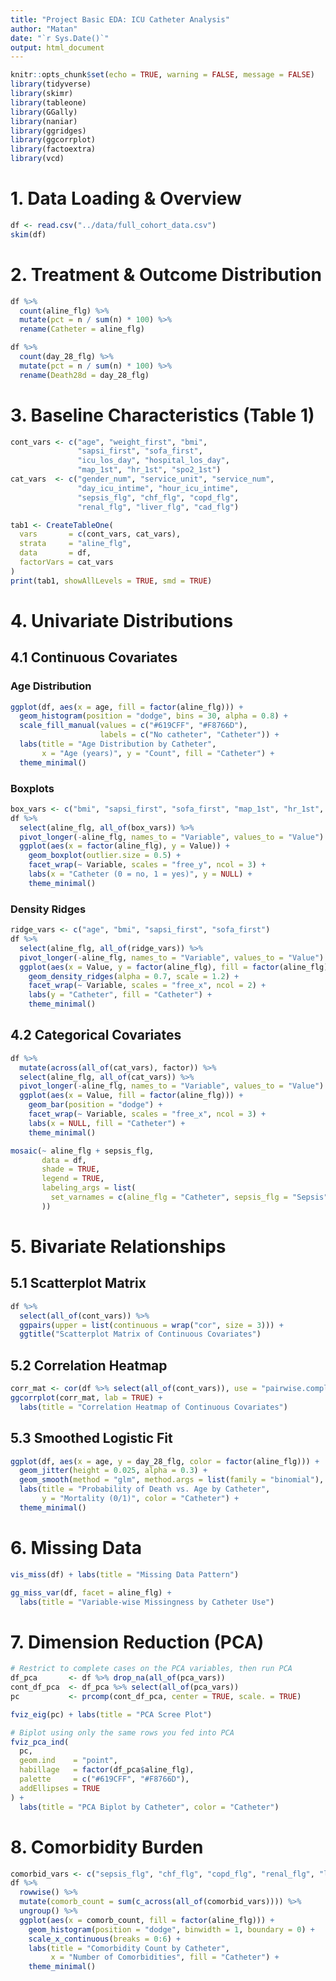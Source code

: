 ```yaml
---
title: "Project Basic EDA: ICU Catheter Analysis"
author: "Matan"
date: "`r Sys.Date()`"
output: html_document
---
```


```r
knitr::opts_chunk$set(echo = TRUE, warning = FALSE, message = FALSE)
library(tidyverse)
library(skimr)
library(tableone)
library(GGally)
library(naniar)
library(ggridges)
library(ggcorrplot)
library(factoextra)
library(vcd)
```

# 1. Data Loading & Overview

```r
df <- read.csv("../data/full_cohort_data.csv")
skim(df)
```

# 2. Treatment & Outcome Distribution

```r
df %>% 
  count(aline_flg) %>% 
  mutate(pct = n / sum(n) * 100) %>% 
  rename(Catheter = aline_flg)

df %>% 
  count(day_28_flg) %>% 
  mutate(pct = n / sum(n) * 100) %>% 
  rename(Death28d = day_28_flg)
```

# 3. Baseline Characteristics (Table 1)

```r
cont_vars <- c("age", "weight_first", "bmi",
               "sapsi_first", "sofa_first",
               "icu_los_day", "hospital_los_day",
               "map_1st", "hr_1st", "spo2_1st")
cat_vars  <- c("gender_num", "service_unit", "service_num",
               "day_icu_intime", "hour_icu_intime",
               "sepsis_flg", "chf_flg", "copd_flg",
               "renal_flg", "liver_flg", "cad_flg")

tab1 <- CreateTableOne(
  vars       = c(cont_vars, cat_vars),
  strata     = "aline_flg",
  data       = df,
  factorVars = cat_vars
)
print(tab1, showAllLevels = TRUE, smd = TRUE)
```

# 4. Univariate Distributions

## 4.1 Continuous Covariates

### Age Distribution

```r
ggplot(df, aes(x = age, fill = factor(aline_flg))) +
  geom_histogram(position = "dodge", bins = 30, alpha = 0.8) +
  scale_fill_manual(values = c("#619CFF", "#F8766D"),
                    labels = c("No catheter", "Catheter")) +
  labs(title = "Age Distribution by Catheter",
       x = "Age (years)", y = "Count", fill = "Catheter") +
  theme_minimal()
```

### Boxplots

```r
box_vars <- c("bmi", "sapsi_first", "sofa_first", "map_1st", "hr_1st", "spo2_1st")
df %>%
  select(aline_flg, all_of(box_vars)) %>%
  pivot_longer(-aline_flg, names_to = "Variable", values_to = "Value") %>%
  ggplot(aes(x = factor(aline_flg), y = Value)) +
    geom_boxplot(outlier.size = 0.5) +
    facet_wrap(~ Variable, scales = "free_y", ncol = 3) +
    labs(x = "Catheter (0 = no, 1 = yes)", y = NULL) +
    theme_minimal()
```

### Density Ridges

```r
ridge_vars <- c("age", "bmi", "sapsi_first", "sofa_first")
df %>%
  select(aline_flg, all_of(ridge_vars)) %>%
  pivot_longer(-aline_flg, names_to = "Variable", values_to = "Value") %>%
  ggplot(aes(x = Value, y = factor(aline_flg), fill = factor(aline_flg))) +
    geom_density_ridges(alpha = 0.7, scale = 1.2) +
    facet_wrap(~ Variable, scales = "free_x", ncol = 2) +
    labs(y = "Catheter", fill = "Catheter") +
    theme_minimal()
```

## 4.2 Categorical Covariates

```r
df %>%
  mutate(across(all_of(cat_vars), factor)) %>%
  select(aline_flg, all_of(cat_vars)) %>%
  pivot_longer(-aline_flg, names_to = "Variable", values_to = "Value") %>%
  ggplot(aes(x = Value, fill = factor(aline_flg))) +
    geom_bar(position = "dodge") +
    facet_wrap(~ Variable, scales = "free_x", ncol = 3) +
    labs(x = NULL, fill = "Catheter") +
    theme_minimal()
```

```r
mosaic(~ aline_flg + sepsis_flg,
       data = df,
       shade = TRUE,
       legend = TRUE,
       labeling_args = list(
         set_varnames = c(aline_flg = "Catheter", sepsis_flg = "Sepsis")
       ))
```

# 5. Bivariate Relationships

## 5.1 Scatterplot Matrix

```r
df %>%
  select(all_of(cont_vars)) %>%
  ggpairs(upper = list(continuous = wrap("cor", size = 3))) +
  ggtitle("Scatterplot Matrix of Continuous Covariates")
```

## 5.2 Correlation Heatmap

```r
corr_mat <- cor(df %>% select(all_of(cont_vars)), use = "pairwise.complete.obs")
ggcorrplot(corr_mat, lab = TRUE) +
  labs(title = "Correlation Heatmap of Continuous Covariates")
```

## 5.3 Smoothed Logistic Fit

```r
ggplot(df, aes(x = age, y = day_28_flg, color = factor(aline_flg))) +
  geom_jitter(height = 0.025, alpha = 0.3) +
  geom_smooth(method = "glm", method.args = list(family = "binomial"), se = TRUE) +
  labs(title = "Probability of Death vs. Age by Catheter",
       y = "Mortality (0/1)", color = "Catheter") +
  theme_minimal()
```

# 6. Missing Data

```r
vis_miss(df) + labs(title = "Missing Data Pattern")
```

```r
gg_miss_var(df, facet = aline_flg) +
  labs(title = "Variable-wise Missingness by Catheter Use")
```

# 7. Dimension Reduction (PCA)

```r
# Restrict to complete cases on the PCA variables, then run PCA
df_pca       <- df %>% drop_na(all_of(pca_vars))
cont_df_pca  <- df_pca %>% select(all_of(pca_vars))
pc           <- prcomp(cont_df_pca, center = TRUE, scale. = TRUE)
```

```r
fviz_eig(pc) + labs(title = "PCA Scree Plot")
```

```r
# Biplot using only the same rows you fed into PCA
fviz_pca_ind(
  pc,
  geom.ind    = "point",
  habillage   = factor(df_pca$aline_flg),
  palette     = c("#619CFF", "#F8766D"),
  addEllipses = TRUE
) +
  labs(title = "PCA Biplot by Catheter", color = "Catheter")
```

# 8. Comorbidity Burden

```r
comorbid_vars <- c("sepsis_flg", "chf_flg", "copd_flg", "renal_flg", "liver_flg", "cad_flg")
df %>%
  rowwise() %>%
  mutate(comorb_count = sum(c_across(all_of(comorbid_vars)))) %>%
  ungroup() %>%
  ggplot(aes(x = comorb_count, fill = factor(aline_flg))) +
    geom_histogram(position = "dodge", binwidth = 1, boundary = 0) +
    scale_x_continuous(breaks = 0:6) +
    labs(title = "Comorbidity Count by Catheter",
         x = "Number of Comorbidities", fill = "Catheter") +
    theme_minimal()
```

